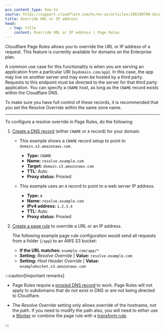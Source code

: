 ```yaml
---
pcx_content_type: how-to
source: https://support.cloudflare.com/hc/en-us/articles/206190798-Using-Resolve-Override-in-Page-Rules
title: Override URL or IP address
head:
  - tag: title
    content: Override URL or IP address | Page Rules
---
```



Cloudflare Page Rules allows you to override the URL or IP address of a request. This feature is currently available for domains on the Enterprise plan.

<Render file="page-rules-migration" />

A common use case for this functionality is when you are serving an application from a particular URI (`mydomain.com/app`). In this case, the app may live on another server and may even be hosted by a third party. Requests to this endpoint must be directed to the server for that third party application. You can specify a `CNAME` host, as long as the `CNAME` record exists within the Cloudflare DNS.

To make sure you have full control of these records, it is recommended that you set the Resolve Override within the same zone name.

---

To configure a resolve override in Page Rules, do the following:

1. [Create a DNS record](/dns/manage-dns-records/how-to/create-dns-records/#create-dns-records) (either `CNAME` or `A` record) for your domain.

   - This example shows a `CNAME` record setup to point to `domain.s3.amazonaws.com`.

     - **Type:** `CNAME`
     - **Name:** `resolve.example.com`
     - **Target:** `domain.s3.amazonaws.com`
     - **TTL:** Auto
     - **Proxy status:** Proxied

   - This example uses an `A` record to point to a web server IP address.

     - **Type:** `A`
     - **Name:** `resolve.example.com`
     - **IPv4 address:** `1.2.3.4`
     - **TTL:** Auto
     - **Proxy status:** Proxied

2. [Create a page rule](/rules/page-rules/manage/) to override a URL or an IP address.

   The following example page rule configuration would send all requests from a folder (`/app`) to an AWS S3 bucket:

   - **If the URL matches:** `example.com/app/*`
   - **Setting:** _Resolve Override_ | **Value:** `resolve.example.com`
   - **Setting:** _Host Header Override_ | **Value:** `examplebucket.s3.amazonaws.com`

:::caution[Important remarks]

- Page Rules require a [proxied DNS record](/dns/manage-dns-records/reference/proxied-dns-records) to work. Page Rules will not apply to subdomains that do not exist in DNS or are not being directed to Cloudflare.

- The _Resolve Override_ setting only allows override of the hostname, not the path. If you need to modify the path also, you will need to either use a [Worker](/workers/runtime-apis/request/#the-cf-property-requestinitcfproperties) or combine the page rule with a [transform rule](/rules/transform/url-rewrite/).

:::
